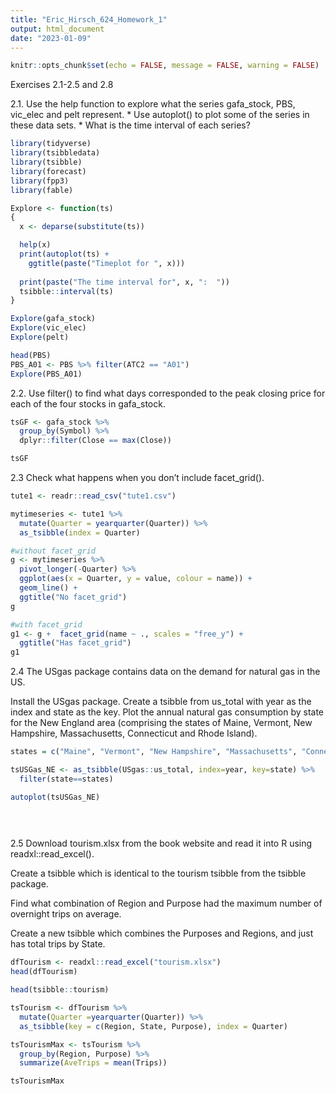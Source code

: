 ```yaml
---
title: "Eric_Hirsch_624_Homework_1"
output: html_document
date: "2023-01-09"
---
```


```r
knitr::opts_chunk$set(echo = FALSE, message = FALSE, warning = FALSE)
```

Exercises 2.1-2.5 and 2.8

2.1. Use the help function to explore what the series gafa_stock, PBS, vic_elec and pelt represent.
* Use autoplot() to plot some of the series in these data sets.
* What is the time interval of each series?

```r

library(tidyverse)
library(tsibbledata)
library(tsibble)
library(forecast)
library(fpp3)
library(fable)

Explore <- function(ts)
{
  x <- deparse(substitute(ts))

  help(x)
  print(autoplot(ts) +
    ggtitle(paste("Timeplot for ", x)))
  
  print(paste("The time interval for", x, ":  "))
  tsibble::interval(ts)
}

```
```r

Explore(gafa_stock)
Explore(vic_elec)
Explore(pelt)

head(PBS)
PBS_A01 <- PBS %>% filter(ATC2 == "A01")
Explore(PBS_A01)

```

2.2. Use filter() to find what days corresponded to the peak closing price for each of the four stocks in gafa_stock.

```r

tsGF <- gafa_stock %>%
  group_by(Symbol) %>%
  dplyr::filter(Close == max(Close))

tsGF


```

2.3 Check what happens when you don’t include facet_grid().

```r

tute1 <- readr::read_csv("tute1.csv")

mytimeseries <- tute1 %>%
  mutate(Quarter = yearquarter(Quarter)) %>%
  as_tsibble(index = Quarter)

#without facet_grid
g <- mytimeseries %>%
  pivot_longer(-Quarter) %>%
  ggplot(aes(x = Quarter, y = value, colour = name)) +
  geom_line() +
  ggtitle("No facet_grid")
g

#with facet_grid
g1 <- g +  facet_grid(name ~ ., scales = "free_y") +
  ggtitle("Has facet_grid")
g1

```

2.4 The USgas package contains data on the demand for natural gas in the US.

Install the USgas package.
Create a tsibble from us_total with year as the index and state as the key.
Plot the annual natural gas consumption by state for the New England area (comprising the states of Maine, Vermont, New Hampshire, Massachusetts, Connecticut and Rhode Island).

```r
states = c("Maine", "Vermont", "New Hampshire", "Massachusetts", "Connecticut", "Rhode Island")

tsUSGas_NE <- as_tsibble(USgas::us_total, index=year, key=state) %>%
  filter(state==states)

autoplot(tsUSGas_NE)
  

  


```


2.5 Download tourism.xlsx from the book website and read it into R using readxl::read_excel().

Create a tsibble which is identical to the tourism tsibble from the tsibble package.

Find what combination of Region and Purpose had the maximum number of overnight trips on average.

Create a new tsibble which combines the Purposes and Regions, and just has total trips by State.


```r

dfTourism <- readxl::read_excel("tourism.xlsx")
head(dfTourism)

head(tsibble::tourism)

tsTourism <- dfTourism %>%
  mutate(Quarter =yearquarter(Quarter)) %>%
  as_tsibble(key = c(Region, State, Purpose), index = Quarter)

tsTourismMax <- tsTourism %>%
  group_by(Region, Purpose) %>%
  summarize(AveTrips = mean(Trips))

tsTourismMax




```

